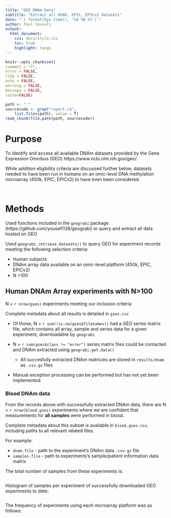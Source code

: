 ```yaml
---
title: "GEO DNAm Data"
subtitle: "Extract all 450k, EPIC, EPICv2 datasets"
date: "`r format(Sys.time(), '%d %B %Y')`"
author: Paul Yousefi
output:
  html_document:
    css: docs/style.css
    toc: true
    highlight: tango
---
```


```r
knitr::opts_chunk$set(
comment = ">",
error = FALSE,
tidy = FALSE,
echo = FALSE, 
warning = FALSE, 
message = FALSE,
cache=FALSE)
```

```r
path <- "."
sourcecode <- grep("report.r$", 
	list.files(path), value = T)
read_chunk(file.path(path, sourcecode))
```

# Purpose

To identify and access all available DNAm datasets provided by the Gene Expression Omnibus (GEO) https://www.ncbi.nlm.nih.gov/geo/.  

While addition eligibility criteria are discussed further below, datasets needed to have been run in humans on an omic-level DNA methylation microarray (450k, EPIC, EPICv2) to have even been considered. 

```r
```

```r
```


# Methods

Used functions included in the `geograbi` package (https://github.com/yousefi138/geograbi) to query and extract all data hosted on GEO

Used `geograbi.retrieve.datasets()` to query GEO for experiment records meeting the following selection criteria:

* Human subjects
* DNAm array data available on an omic-level platform (450k, EPIC, EPICv2)
* N >100

## Human DNAm Array experiments with N>100

N = `r nrow(gses)` experiments meeting our inclusion criteria

Complete metadata about all results is detailed in `gses.csv`

* Of those, N = `r sum(!is.na(gses$filenames))` had a GEO series matrix file, which contains all array, sample and series data for a given experiment, downloadable by `geograbi`

* N = `r sum(gses$class != "error")` series matrix files could be contacted and DNAm extracted using `geograbi.get.data()`
	
	* All succesfully extracted DNAm matricies are stored in `results/dnam` as `.csv.gz` files
  
* Manual exception processing can be performed but has not yet been implemented.

### Blood DNAm data

From the records above with successfully extracted DNAm data, there are N = `r nrow(blood.gses)` experiments where we are confident that measurements for **all samples** were performed in blood.

Complete metadata about this subset is available in `blood.gses.csv`, including paths to all relevant related files. 

For example:

* `dnam.file` - path to the experiment's DNAm data `.csv.gz` file 
* `samples.file` - path to experiments's sample/patient information data matrix

The total number of samples from these experiments is:

```r
```


Histogram of samples per experiment of successfully downloaded GEO experiments to date:

```r
```

The frequency of experiments using each microarray platform was as follows:

```r
```

